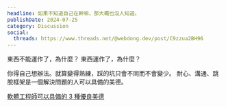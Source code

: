 ```yaml
---
headline: 如果不知道自己在幹嘛，那大概也沒人知道。
publishDate: 2024-07-25
category: Discussion
social:
  threads: https://www.threads.net/@webdong.dev/post/C9zzua2BH96
---
```


東西不能運作了，為什麼？
東西運作了，為什麼？

你得自己想辦法。就算變得熟練，踩的坑只會不同而不會變少。
耐心、溝通、跳脫框架是一個解決問題的人可以具備的美德。

[軟體工程師可以具備的 3 種優良美德](https://www.webdong.dev/post/three-virtues-from-a-good-software-engineer/)
